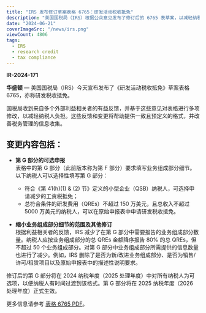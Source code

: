 ```yaml
---
title: "IRS 发布修订草案表格 6765：研发活动税收抵免"
description: "美国国税局（IRS）根据公众意见发布了修订后的 6765 表草案，以减轻纳税人负担，并改进税务信息的格式与收集。"
date: "2024-06-21"
coverImageSrc: "/news/irs.png"
viewCount: 4806
tags:
  - IRS
  - research credit
  - tax compliance
---
```


**IR-2024-171**

**华盛顿** — 美国国税局（IRS）今天宣布发布了《研发活动税收抵免》草案表格 6765，亦称研发税收抵免。

国税局收到来自多个外部利益相关者的有益反馈，并基于这些意见对表格进行多项修改，以减轻纳税人负担。这些反馈和变更将帮助提供一致且预定义的格式，并改善税务管理的信息收集。

## 变更内容包括：

- **第 G 部分的可选申报**  
  表格中的第 G 部分（此前版本称为第 F 部分）要求填写业务组成部分细节。以下纳税人可以选择性填写第 G 部分：
  - 符合《第 41(h)(1) & (2) 节》定义的小型企业（QSB）纳税人，可选择申请减少的工资税抵免；
  - 总符合条件的研发费用（QREs）不超过 150 万美元，且总收入不超过 5000 万美元的纳税人，可以在原始申报表中申请研发税收抵免。

- **缩小业务组成部分细节的范围及其他修订**  
  根据利益相关者的反馈，IRS 减少了在第 G 部分中需要报告的业务组成部分数量。纳税人应按业务组成部分的总 QREs 金额降序报告 80% 的总 QREs，但不超过 50 个业务组成部分。对第 G 部分中业务组成部分所需提供的信息数量也进行了减少。例如，IRS 删除了是否为新/改进业务组成部分、是否为销售/许可/租赁项目以及原始申报表中的描述性说明要求。

修订后的第 G 部分将在 2024 纳税年度（2025 处理年度）中对所有纳税人为可选项，以便纳税人有时间过渡到该格式。第 G 部分将在 2025 纳税年度（2026 处理年度）正式生效。

更多信息请参考 [表格 6765 PDF](https://www.irs.gov/pub/irs-dft/f6765--dft.pdf)。